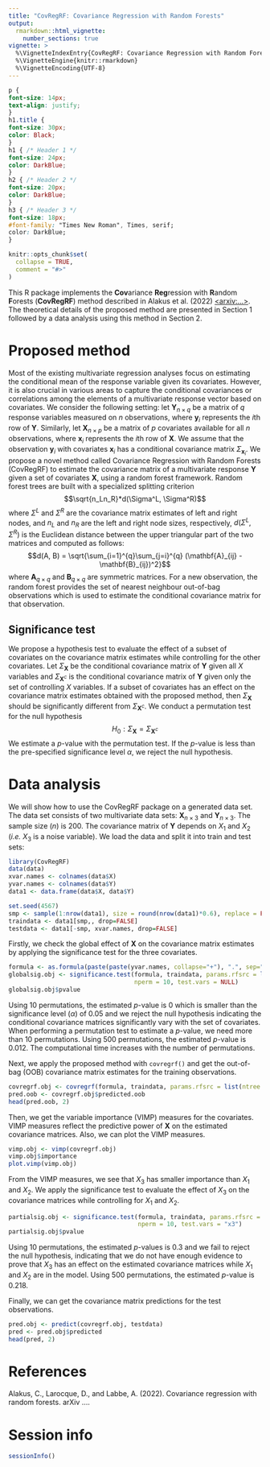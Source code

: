 ```yaml
---
title: "CovRegRF: Covariance Regression with Random Forests"
output: 
  rmarkdown::html_vignette:
    number_sections: true
vignette: >
  %\VignetteIndexEntry{CovRegRF: Covariance Regression with Random Forests}
  %\VignetteEngine{knitr::rmarkdown}
  %\VignetteEncoding{UTF-8}
---
```


```css
p {
font-size: 14px;
text-align: justify;
}
h1.title {
font-size: 30px;
color: Black;
}
h1 { /* Header 1 */
font-size: 24px;
color: DarkBlue;
}
h2 { /* Header 2 */
font-size: 20px;
color: DarkBlue;
}
h3 { /* Header 3 */
font-size: 18px;
#font-family: "Times New Roman", Times, serif;
color: DarkBlue;
}
```

```r
knitr::opts_chunk$set(
  collapse = TRUE,
  comment = "#>"
)
```

This R package implements the **Cov**ariance **Reg**ression with **R**andom **F**orests (**CovRegRF**) method described in Alakus et al. (2022) [<arxiv:...>](urllink). The theoretical details of the proposed method are presented in Section 1 followed by a data analysis using this method in Section 2. 

# Proposed method

Most of the existing multivariate regression analyses focus on estimating the conditional mean of the response variable given its covariates. However, it is also crucial in various areas to capture the conditional covariances or correlations among the elements of a multivariate response vector based on covariates. We consider the following setting: let $\mathbf{Y}_{n \times q}$ be a matrix of $q$ response variables measured on $n$ observations, where $\mathbf{y}_i$ represents the $i$th row of $\mathbf{Y}$. Similarly, let $\mathbf{X}_{n \times p}$ be a matrix of $p$ covariates available for all $n$ observations, where $\mathbf{x}_i$ represents the $i$th row of $\mathbf{X}$. We assume that the observation $\mathbf{y}_i$ with covariates $\mathbf{x}_i$ has a conditional covariance matrix $\Sigma_{\mathbf{x}_i}$. We propose a novel method called Covariance Regression with Random Forests (CovRegRF) to estimate the covariance matrix of a multivariate response $\mathbf{Y}$ given a set of covariates $\mathbf{X}$, using a random forest framework. Random forest trees are built with a specialized splitting criterion $$\sqrt{n_Ln_R}*d(\Sigma^L, \Sigma^R)$$ where $\Sigma^L$ and $\Sigma^R$ are the covariance matrix estimates of left and right nodes, and $n_L$ and $n_R$ are the left and right node sizes, respectively, $d(\Sigma^L, \Sigma^R)$ is the Euclidean distance between the upper triangular part of the two matrices and computed as follows:
$$d(A, B) = \sqrt{\sum_{i=1}^{q}\sum_{j=i}^{q} (\mathbf{A}_{ij} - \mathbf{B}_{ij})^2}$$ where $\mathbf{A}_{q \times q}$ and $\mathbf{B}_{q \times q}$ are symmetric matrices. For a new observation, the random forest provides the set of nearest neighbour out-of-bag observations which is used to estimate the conditional covariance matrix for that observation.

## Significance test

We propose a hypothesis test to evaluate the effect of a subset of covariates on the covariance matrix estimates while controlling for the other covariates. Let $\Sigma_\mathbf{X}$ be the conditional covariance matrix of $\mathbf{Y}$ given all $X$ variables and $\Sigma_{\mathbf{X}^c}$ is the conditional covariance matrix of $\mathbf{Y}$ given only the set of controlling $X$ variables. If a subset of covariates has an effect on the covariance matrix estimates obtained with the proposed method, then $\Sigma_\mathbf{X}$ should be significantly different from $\Sigma_{\mathbf{X}^c}$. We conduct a permutation test for the null hypothesis $$H_0 : \Sigma_\mathbf{X} = \Sigma_{\mathbf{X}^c}$$ We estimate a $p$-value with the permutation test. If the $p$-value is less than the pre-specified significance level $\alpha$, we reject the null hypothesis. 

# Data analysis
We will show how to use the CovRegRF package on a generated data set. The data set consists of two multivariate data sets: $\mathbf{X}_{n \times 3}$ and $\mathbf{Y}_{n \times 3}$. The sample size ($n$) is 200. The covariance matrix of $\mathbf{Y}$ depends on $X_1$ and $X_2$ (*i.e.* $X_3$ is a noise variable). We load the data and split it into train and test sets:

```r
library(CovRegRF)
data(data)
xvar.names <- colnames(data$X)
yvar.names <- colnames(data$Y)
data1 <- data.frame(data$X, data$Y)

set.seed(4567)
smp <- sample(1:nrow(data1), size = round(nrow(data1)*0.6), replace = FALSE)
traindata <- data1[smp,, drop=FALSE]
testdata <- data1[-smp, xvar.names, drop=FALSE]
```

Firstly, we check the global effect of $\mathbf{X}$ on the covariance matrix estimates by applying the significance test for the three covariates.
```r
formula <- as.formula(paste(paste(yvar.names, collapse="+"), ".", sep=" ~ "))
globalsig.obj <- significance.test(formula, traindata, params.rfsrc = list(ntree = 200), 
                                   nperm = 10, test.vars = NULL)
globalsig.obj$pvalue
```
Using 10 permutations, the estimated $p$-value is 0 which is smaller than the significance level ($\alpha$) of 0.05 and we reject the null hypothesis indicating the conditional covariance matrices significantly vary with the set of covariates. When performing a permutation test to estimate a $p$-value, we need more than 10 permutations. Using 500 permutations, the estimated $p$-value is 0.012. The computational time increases with the number of permutations. 

Next, we apply the proposed method with `covregrf()` and get the out-of-bag (OOB) covariance matrix estimates for the training observations.
```r
covregrf.obj <- covregrf(formula, traindata, params.rfsrc = list(ntree = 200))
pred.oob <- covregrf.obj$predicted.oob
head(pred.oob, 2)
```

Then, we get the variable importance (VIMP) measures for the covariates. VIMP measures reflect the predictive power of $\mathbf{X}$ on the estimated covariance matrices. Also, we can plot the VIMP measures.
```r
vimp.obj <- vimp(covregrf.obj)
vimp.obj$importance
plot.vimp(vimp.obj)
```

From the VIMP measures, we see that $X_3$ has smaller importance than $X_1$ and $X_2$. We apply the significance test to evaluate the effect of $X_3$ on the covariance matrices while controlling for $X_1$ and $X_2$.
```r
partialsig.obj <- significance.test(formula, traindata, params.rfsrc = list(ntree = 200), 
                                    nperm = 10, test.vars = "x3")
partialsig.obj$pvalue
```
Using 10 permutations, the estimated *p*-values is 0.3 and we fail to reject the null hypothesis, indicating that we do not have enough evidence to prove that $X_3$ has an effect on the estimated covariance matrices while $X_1$ and $X_2$ are in the model. Using 500 permutations, the estimated $p$-value is 0.218.

Finally, we can get the covariance matrix predictions for the test observations. 
```r
pred.obj <- predict(covregrf.obj, testdata)
pred <- pred.obj$predicted
head(pred, 2)
```

# References
Alakus, C., Larocque, D., and Labbe, A. (2022). Covariance regression with random forests. arXiv ....

# Session info
```r
sessionInfo()
```

